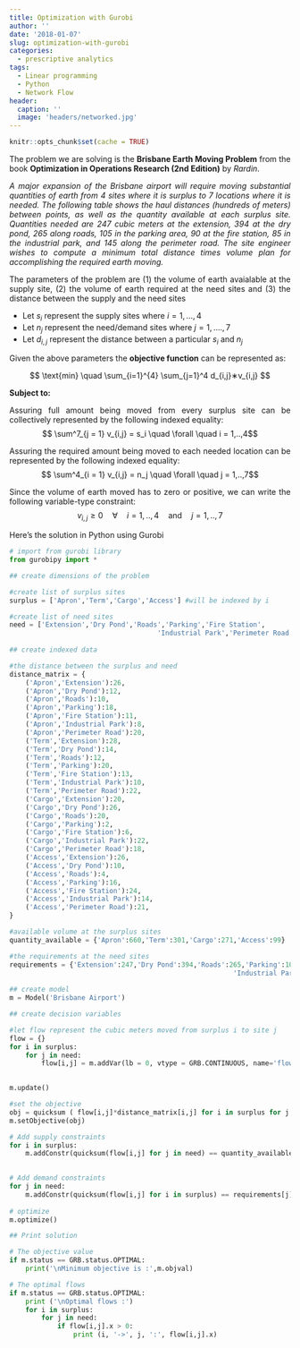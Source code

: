 ```yaml
---
title: Optimization with Gurobi
author: ''
date: '2018-01-07'
slug: optimization-with-gurobi
categories:
  - prescriptive analytics
tags:
  - Linear programming
  - Python
  - Network Flow
header:
  caption: ''
  image: 'headers/networked.jpg'
---
```


<style>
body {
text-align: justify}
</style>

```r
knitr::opts_chunk$set(cache = TRUE)
```

The problem we are solving is the **Brisbane Earth Moving Problem** from the book **Optimization in Operations Research (2nd Edition)** by *Rardin*.

*A major expansion of the Brisbane airport will require moving substantial quantities of earth from 4 sites where it is surplus to 7 locations where it is needed. The following table shows the haul distances (hundreds of meters) between points, as well as the quantity available at each surplus site. Quantities needed are 247 cubic meters at the extension, 394 at the dry pond, 265 along roads, 105 in the parking area, 90 at the fire station, 85 in the industrial park, and 145 along the perimeter road. The site engineer wishes to compute a minimum total distance times volume plan for accomplishing the required earth moving.*

The parameters of the problem are (1) the volume of earth avaialable at the supply site, (2) the volume of earth required at the need sites and (3) the distance between the supply and the need sites

- Let  $s_i$  represent the supply sites where $i = 1,...,4$
- Let  $n_j$  represent the need/demand sites where $j = 1,....,7$
- Let  $d_{i,j}$  represent the distance between a particular  $s_i$  and  $n_j$

Given the above parameters the **objective function** can be represented as:

$$ \text{min} \quad \sum_{i=1}^{4} \sum_{j=1}^4 d_{i,j}∗v_{i,j} $$

**Subject to:**

Assuring full amount being moved from every surplus site can be collectively represented by the following indexed equality:  
$$ \sum^7_{j = 1} v_{i,j} = s_i \quad \forall \quad i = 1,..,4$$

Assuring the required amount being moved to each needed location can be represented by the following indexed equality:  
$$ \sum^4_{i = 1} v_{i,j} = n_j \quad \forall \quad j = 1,..,7$$

Since the volume of earth moved has to zero or positive, we can write the following variable-type constraint:  
$$ v_{i,j} \geq 0 \quad \forall \quad i=1,..,4 \quad \textrm{and} \quad j = 1,..,7 $$

Here's the solution in Python using Gurobi

```python
# import from gurobi library
from gurobipy import *

## create dimensions of the problem

#create list of surplus sites
surplus = ['Apron','Term','Cargo','Access'] #will be indexed by i

#create list of need sites
need = ['Extension','Dry Pond','Roads','Parking','Fire Station',
                                     'Industrial Park','Perimeter Road'] #will be indexed by j
                                     
## create indexed data

#the distance between the surplus and need 
distance_matrix = {
    ('Apron','Extension'):26,
    ('Apron','Dry Pond'):12,
    ('Apron','Roads'):10,
    ('Apron','Parking'):18,
    ('Apron','Fire Station'):11,
    ('Apron','Industrial Park'):8,
    ('Apron','Perimeter Road'):20,
    ('Term','Extension'):28,
    ('Term','Dry Pond'):14,
    ('Term','Roads'):12,
    ('Term','Parking'):20,
    ('Term','Fire Station'):13,
    ('Term','Industrial Park'):10,
    ('Term','Perimeter Road'):22,
    ('Cargo','Extension'):20,
    ('Cargo','Dry Pond'):26,
    ('Cargo','Roads'):20,
    ('Cargo','Parking'):2,
    ('Cargo','Fire Station'):6,
    ('Cargo','Industrial Park'):22,
    ('Cargo','Perimeter Road'):18,
    ('Access','Extension'):26,
    ('Access','Dry Pond'):10,
    ('Access','Roads'):4,
    ('Access','Parking'):16,
    ('Access','Fire Station'):24,
    ('Access','Industrial Park'):14,
    ('Access','Perimeter Road'):21,
}

#available volume at the surplus sites
quantity_available = {'Apron':660,'Term':301,'Cargo':271,'Access':99}

#the requirements at the need sites
requirements = {'Extension':247,'Dry Pond':394,'Roads':265,'Parking':105,'Fire Station':90,
                                                        'Industrial Park':85,'Perimeter Road':145}
                                                        
## create model
m = Model('Brisbane Airport')

## create decision variables

#let flow represent the cubic meters moved from surplus i to site j
flow = {}
for i in surplus:
    for j in need:
        flow[i,j] = m.addVar(lb = 0, vtype = GRB.CONTINUOUS, name='flow_%s_%s' % (i, j))
        

m.update()

#set the objective
obj = quicksum ( flow[i,j]*distance_matrix[i,j] for i in surplus for j in need )
m.setObjective(obj)

# Add supply constraints
for i in surplus:
    m.addConstr(quicksum(flow[i,j] for j in need) == quantity_available[i], 'supply_%s' % (i))

    
# Add demand constraints
for j in need:
    m.addConstr(quicksum(flow[i,j] for i in surplus) == requirements[j], 'demand_%s' % (j))
  
# optimize  
m.optimize()

## Print solution

# The objective value
if m.status == GRB.status.OPTIMAL:
    print('\nMinimum objective is :',m.objval)

# The optimal flows
if m.status == GRB.status.OPTIMAL:
    print ('\nOptimal flows :')
    for i in surplus:
        for j in need:
            if flow[i,j].x > 0:
                print (i, '->', j, ':', flow[i,j].x)
```

